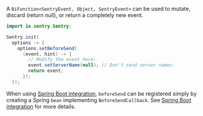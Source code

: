 A `BiFunction<SentryEvent, Object, SentryEvent>` can be used to mutate, discard (return null), or return a completely new event.

```java
import io.sentry.Sentry;

Sentry.init(
  options -> {
    options.setBeforeSend(
      (event, hint) -> {
        // Modify the event here:
        event.setServerName(null); // Don't send server names.
        return event;
      });
  });
```

When using [Spring Boot integration](/platforms/java/guides/spring-boot/), `beforeSend` can be registered simply by creating a Spring `bean` implementing `BeforeSendCallback`. See [Spring Boot integration](/platforms/java/guides/spring-boot/#registering-custom-before-send-callback) for more details.
